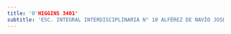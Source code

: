 ```yaml
---
title: 'O'HIGGINS 3401'
subtitle: 'ESC. INTEGRAL INTERDISCIPLINARIA N° 10 ALFÉREZ DE NAVÍO JOSÉ MARÍA SOBRAL'
---
```



